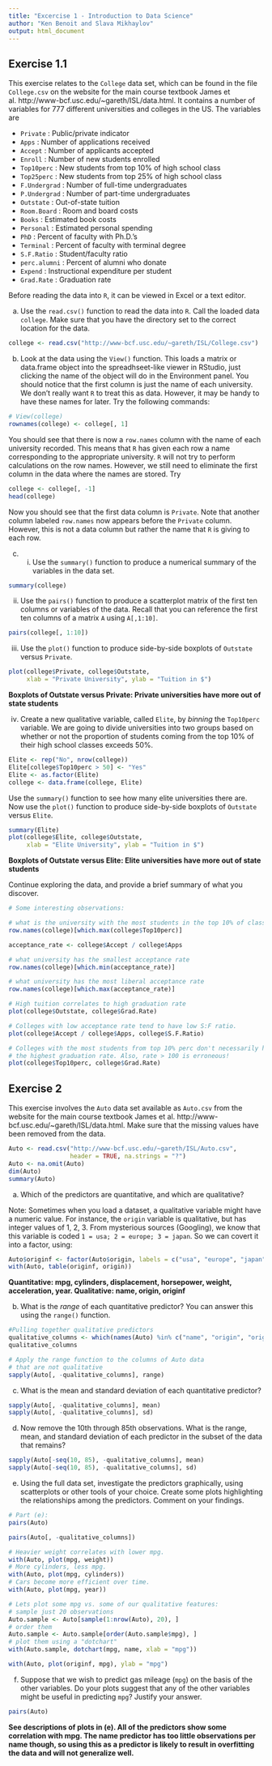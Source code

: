 ```yaml
---
title: "Excercise 1 - Introduction to Data Science"
author: "Ken Benoit and Slava Mikhaylov"
output: html_document
---
```



## Exercise 1.1

This exercise relates to the `College` data set, which can be found in the file `College.csv` on the website for the main course textbook James et al. http://www-bcf.usc.edu/~gareth/ISL/data.html. It contains a number of variables for 777 different universities and colleges in the US. The variables are

* `Private` : Public/private indicator
* `Apps` : Number of applications received
* `Accept` : Number of applicants accepted
* `Enroll` : Number of new students enrolled
* `Top10perc` : New students from top 10% of high school class 
* `Top25perc` : New students from top 25% of high school class 
* `F.Undergrad` : Number of full-time undergraduates
* `P.Undergrad` : Number of part-time undergraduates
* `Outstate` : Out-of-state tuition
* `Room.Board` : Room and board costs
* `Books` : Estimated book costs
* `Personal` : Estimated personal spending
* `PhD` : Percent of faculty with Ph.D.'s
* `Terminal` : Percent of faculty with terminal degree
* `S.F.Ratio` : Student/faculty ratio
* `perc.alumni` : Percent of alumni who donate
* `Expend` : Instructional expenditure per student
* `Grad.Rate` : Graduation rate

Before reading the data into `R`, it can be viewed in Excel or a text editor.

(a) Use the `read.csv()` function to read the data into `R`. Call the loaded data `college`. Make sure that you have the directory set to the correct location for the data.

```r
college <- read.csv("http://www-bcf.usc.edu/~gareth/ISL/College.csv")
```


(b) Look at the data using the `View()` function.  This loads a matrix or data.frame object into the spreadhseet-like viewer in RStudio, just clicking the name of the object will do in the Environment panel.  You should notice that the first column is just the name of each university. We don't really want `R` to treat this as data. However, it may be handy to have these names for later. Try the following commands:

```r
# View(college)
rownames(college) <- college[, 1]
```

You should see that there is now a `row.names` column with the name of each university recorded. This means that `R` has given each row a name corresponding to the appropriate university. `R` will not try to perform calculations on the row names. However, we still need to eliminate the first column in the data where the names are stored. Try

```r
college <- college[, -1]
head(college)
```

Now you should see that the first data column is `Private`. Note that another column labeled `row.names` now appears before the `Private` column. However, this is not a data column but rather the name that `R` is giving to each row.

(c)
   i. Use the `summary()` function to produce a numerical summary of the variables in the data set.

```r
summary(college)
```

   ii. Use the `pairs()` function to produce a scatterplot matrix of the first ten columns or variables of the data. Recall that you can reference the first ten columns of a matrix `A` using `A[,1:10]`.

```r
pairs(college[, 1:10])
```
   
   iii. Use the `plot()` function to produce side-by-side boxplots of `Outstate` versus `Private`.
 
```r
plot(college$Private, college$Outstate,
     xlab = "Private University", ylab = "Tuition in $")
```

**Boxplots of Outstate versus Private: Private universities have more out of state students** 
   
   iv. Create a new qualitative variable, called `Elite`, by *binning* the `Top10perc` variable. We are going to divide universities into two groups based on whether or not the proportion of students coming from the top 10% of their high school classes exceeds 50%.

```r
Elite <- rep("No", nrow(college))
Elite[college$Top10perc > 50] <- "Yes"
Elite <- as.factor(Elite)
college <- data.frame(college, Elite)
```

Use the `summary()` function to see how many elite universities there are. Now use the `plot()` function to produce side-by-side boxplots of `Outstate` versus `Elite`.

```r
summary(Elite)
plot(college$Elite, college$Outstate, 
     xlab = "Elite University", ylab = "Tuition in $")
```

**Boxplots of Outstate versus Elite: Elite universities have more out of state students**
   
Continue exploring the data, and provide a brief summary of what you discover.

```r

# Some interesting observations:

# what is the university with the most students in the top 10% of class
row.names(college)[which.max(college$Top10perc)]  

acceptance_rate <- college$Accept / college$Apps

# what university has the smallest acceptance rate
row.names(college)[which.min(acceptance_rate)]  

# what university has the most liberal acceptance rate
row.names(college)[which.max(acceptance_rate)]

# High tuition correlates to high graduation rate
plot(college$Outstate, college$Grad.Rate) 

# Colleges with low acceptance rate tend to have low S:F ratio.
plot(college$Accept / college$Apps, college$S.F.Ratio) 

# Colleges with the most students from top 10% perc don't necessarily have
# the highest graduation rate. Also, rate > 100 is erroneous!
plot(college$Top10perc, college$Grad.Rate)
```


## Exercise 2

This exercise involves the `Auto` data set available as `Auto.csv` from the website for the main course textbook James et al. http://www-bcf.usc.edu/~gareth/ISL/data.html. Make sure that the missing values have been removed from the data.

```r
Auto <- read.csv("http://www-bcf.usc.edu/~gareth/ISL/Auto.csv", 
                 header = TRUE, na.strings = "?")
Auto <- na.omit(Auto)
dim(Auto)
summary(Auto)
```

(a) Which of the predictors are quantitative, and which are qualitative?

Note: Sometimes when you load a dataset, a qualitative variable might have a numeric value.  For instance, the `origin` variable is qualitative, but has integer values of 1, 2, 3.  From mysterious sources (Googling), we know that this variable is coded `1 = usa; 2 = europe; 3 = japan`.  So we can covert it into a factor, using:

```r
Auto$originf <- factor(Auto$origin, labels = c("usa", "europe", "japan"))
with(Auto, table(originf, origin))
```

**Quantitative: mpg, cylinders, displacement, horsepower, weight, acceleration, year. Qualitative: name, origin, originf**


(b) What is the *range* of each quantitative predictor? You can answer this using the `range()` function.

```r
#Pulling together qualitative predictors
qualitative_columns <- which(names(Auto) %in% c("name", "origin", "originf"))
qualitative_columns

# Apply the range function to the columns of Auto data
# that are not qualitative
sapply(Auto[, -qualitative_columns], range)
```

(c) What is the mean and standard deviation of each quantitative predictor?

```r
sapply(Auto[, -qualitative_columns], mean)
sapply(Auto[, -qualitative_columns], sd)
```

(d) Now remove the 10th through 85th observations. What is the range, mean, and standard deviation of each predictor in the subset of the data that remains?

```r
sapply(Auto[-seq(10, 85), -qualitative_columns], mean)
sapply(Auto[-seq(10, 85), -qualitative_columns], sd)
```

(e) Using the full data set, investigate the predictors graphically, using scatterplots or other tools of your choice. Create some plots highlighting the relationships among the predictors. Comment on your findings.

```r
# Part (e):
pairs(Auto)

pairs(Auto[, -qualitative_columns])

# Heavier weight correlates with lower mpg.
with(Auto, plot(mpg, weight))
# More cylinders, less mpg.
with(Auto, plot(mpg, cylinders))
# Cars become more efficient over time.
with(Auto, plot(mpg, year))

# Lets plot some mpg vs. some of our qualitative features: 
# sample just 20 observations
Auto.sample <- Auto[sample(1:nrow(Auto), 20), ]
# order them
Auto.sample <- Auto.sample[order(Auto.sample$mpg), ]
# plot them using a "dotchart"
with(Auto.sample, dotchart(mpg, name, xlab = "mpg"))

with(Auto, plot(originf, mpg), ylab = "mpg")
```

(f) Suppose that we wish to predict gas mileage (`mpg`) on the basis of the other variables. Do your plots suggest that any of the other variables might be useful in predicting `mpg`? Justify your answer.

```r
pairs(Auto)
```

**See descriptions of plots in (e). All of the predictors show some correlation with mpg. The name predictor has too little observations per name though, so using this as a predictor is likely to result in overfitting the data and will not generalize well.**
